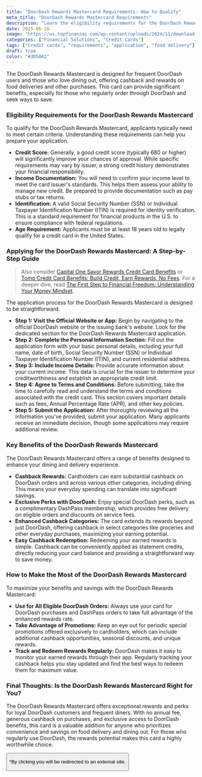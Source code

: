```yaml
---
title: "DoorDash Rewards Mastercard Requirements: How to Qualify"
meta_title: "DoorDash Rewards Mastercard Requirements"
description: "Learn the eligibility requirements for the DoorDash Rewards Mastercard, including credit score, income, and identification. Apply to unlock exclusive rewards."
date: 2025-06-26
image: "https://us.topfinanzas.com/wp-content/uploads/2024/11/download-3.webp"
categories: ["Financial Solutions", "Credit Cards"]
tags: ["credit cards", "requirements", "application", "food delivery"]
draft: true
color: "#3D50A2"
---
```


The DoorDash Rewards Mastercard is designed for frequent DoorDash users and those who love dining out, offering cashback and rewards on food deliveries and other purchases. This card can provide significant benefits, especially for those who regularly order through DoorDash and seek ways to save.

### Eligibility Requirements for the DoorDash Rewards Mastercard

To qualify for the DoorDash Rewards Mastercard, applicants typically need to meet certain criteria. Understanding these requirements can help you prepare your application.

- **Credit Score:** Generally, a good credit score (typically 680 or higher) will significantly improve your chances of approval. While specific requirements may vary by issuer, a strong credit history demonstrates your financial responsibility.
- **Income Documentation:** You will need to confirm your income level to meet the card issuer's standards. This helps them assess your ability to manage new credit. Be prepared to provide documentation such as pay stubs or tax returns.
- **Identification:** A valid Social Security Number (SSN) or Individual Taxpayer Identification Number (ITIN) is required for identity verification. This is a standard requirement for financial products in the U.S. to ensure compliance with federal regulations.
- **Age Requirement:** Applicants must be at least 18 years old to legally qualify for a credit card in the United States.

### Applying for the DoorDash Rewards Mastercard: A Step-by-Step Guide

> Also consider [Capital One Savor Rewards Credit Card Benefits](/financial-solutions/capital-one-savor-rewards-credit-card-benefits) or [Tomo Credit Card Benefits: Build Credit, Earn Rewards, No Fees](/financial-solutions/tomo-credit-card-benefits). For a deeper dive, read [The First Step to Financial Freedom: Understanding Your Money Mindset](/personal-finance/the-first-step-to-financial-freedom-understanding-your-money-mindset).

The application process for the DoorDash Rewards Mastercard is designed to be straightforward.

- **Step 1: Visit the Official Website or App:** Begin by navigating to the official DoorDash website or the issuing bank's website. Look for the dedicated section for the DoorDash Rewards Mastercard application.
- **Step 2: Complete the Personal Information Section:** Fill out the application form with your basic personal details, including your full name, date of birth, Social Security Number (SSN) or Individual Taxpayer Identification Number (ITIN), and current residential address.
- **Step 3: Include Income Details:** Provide accurate information about your current income. This data is crucial for the issuer to determine your creditworthiness and establish an appropriate credit limit.
- **Step 4: Agree to Terms and Conditions:** Before submitting, take the time to carefully read and understand the terms and conditions associated with the credit card. This section covers important details such as fees, Annual Percentage Rate (APR), and other key policies.
- **Step 5: Submit the Application:** After thoroughly reviewing all the information you've provided, submit your application. Many applicants receive an immediate decision, though some applications may require additional review.

### Key Benefits of the DoorDash Rewards Mastercard

The DoorDash Rewards Mastercard offers a range of benefits designed to enhance your dining and delivery experience.

- **Cashback Rewards:** Cardholders can earn substantial cashback on DoorDash orders and across various other categories, including dining. This means your everyday spending can translate into significant savings.
- **Exclusive Perks with DoorDash:** Enjoy special DoorDash perks, such as a complimentary DashPass membership, which provides free delivery on eligible orders and discounts on service fees.
- **Enhanced Cashback Categories:** The card extends its rewards beyond just DoorDash, offering cashback in select categories like groceries and other everyday purchases, maximizing your earning potential.
- **Easy Cashback Redemption:** Redeeming your earned rewards is simple. Cashback can be conveniently applied as statement credits, directly reducing your card balance and providing a straightforward way to save money.

### How to Make the Most of the DoorDash Rewards Mastercard

To maximize your benefits and savings with the DoorDash Rewards Mastercard:

- **Use for All Eligible DoorDash Orders:** Always use your card for DoorDash purchases and DashPass orders to take full advantage of the enhanced rewards rate.
- **Take Advantage of Promotions:** Keep an eye out for periodic special promotions offered exclusively to cardholders, which can include additional cashback opportunities, seasonal discounts, and unique rewards.
- **Track and Redeem Rewards Regularly:** DoorDash makes it easy to monitor your earned rewards through their app. Regularly tracking your cashback helps you stay updated and find the best ways to redeem them for maximum value.

<AdZone id="us_site_4" />

### Final Thoughts: Is the DoorDash Rewards Mastercard Right for You?

The DoorDash Rewards Mastercard offers exceptional rewards and perks for loyal DoorDash customers and frequent diners. With no annual fee, generous cashback on purchases, and exclusive access to DoorDash benefits, this card is a valuable addition for anyone who prioritizes convenience and savings on food delivery and dining out. For those who regularly use DoorDash, the rewards potential makes this card a highly worthwhile choice.

<Button
  label="Apply on Official Site"
  link="https://creditcards.chase.com/cash-back-credit-cards/doordash"
/>

<p class="text-sm mt-2">
  *By clicking you will be redirected to an external site.
</p>
